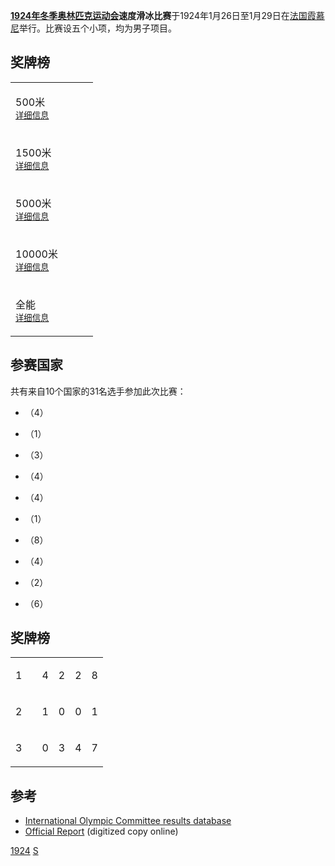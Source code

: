 {{Speed skatingAt1924WinterOlympics}}
'''[[1924年冬季奥林匹克运动会|1924年冬季奥林匹克运动会]]速度滑冰比赛'''于1924年1月26日至1月29日在[[法国|法国]][[霞慕尼|霞慕尼]]举行。比赛设五个小项，均为男子项目。

== 奖牌榜 ==
{| {{MedalistTable|type=项目}} 
|-
| 500米<br /><span style="font-size:smaller;">[[1924年冬季奥林匹克运动会速度滑冰比赛_-_男子500米|详细信息]]</span>
| {{flagIOCmedalist|[[查尔斯·朱特劳|查尔斯·朱特劳]]|USA|1924年冬季}}
| {{flagIOCmedalist|[[奥斯卡·奥尔森|奥斯卡·奥尔森]]|NOR|1924年冬季}}
| {{flagIOCmedalist|[[罗阿尔·拉森|罗阿尔·拉森]]|NOR|1924年冬季}}<hr>{{flagIOCmedalist|[[克拉斯·通贝里|克拉斯·通贝里]]|FIN|1924年冬季}}
|-
| 1500米<br /><span style="font-size:smaller;">[[1924年冬季奥林匹克运动会速度滑冰比赛_-_男子1500米|详细信息]]</span>
| {{flagIOCmedalist|[[克拉斯·通贝里|克拉斯·通贝里]]|FIN|1924年冬季}}
| {{flagIOCmedalist|[[罗阿尔·拉森|罗阿尔·拉森]]|NOR|1924年冬季}}
| {{flagIOCmedalist|[[西居尔·莫恩|西居尔·莫恩]]|NOR|1924年冬季}}
|-
| 5000米<br /><span style="font-size:smaller;">[[1924年冬季奥林匹克运动会速度滑冰比赛_-_男子5000米|详细信息]]</span>
| {{flagIOCmedalist|[[克拉斯·通贝里|克拉斯·通贝里]]|FIN|1924年冬季}}
| {{flagIOCmedalist|[[尤利乌斯·斯库特纳布|尤利乌斯·斯库特纳布]]|FIN|1924年冬季}}
| {{flagIOCmedalist|[[罗阿尔·拉森|罗阿尔·拉森]]|NOR|1924年冬季}}
|-
| 10000米<br /><span style="font-size:smaller;">[[1924年冬季奥林匹克运动会速度滑冰比赛_-_男子10000米|详细信息]]</span>
| {{flagIOCmedalist|[[尤利乌斯·斯库特纳布|尤利乌斯·斯库特纳布]]|FIN|1924年冬季}}
| {{flagIOCmedalist|[[克拉斯·通贝里|克拉斯·通贝里]]|FIN|1924年冬季}}
| {{flagIOCmedalist|[[罗阿尔·拉森|罗阿尔·拉森]]|NOR|1924年冬季}}
|-
| 全能<br /><span style="font-size:smaller;">[[1924年冬季奥林匹克运动会速度滑冰比赛_-_男子全能|详细信息]]</span>
| {{flagIOCmedalist|[[克拉斯·通贝里|克拉斯·通贝里]]|FIN|1924年冬季}}
| {{flagIOCmedalist|[[罗阿尔·拉森|罗阿尔·拉森]]|NOR|1924年冬季}}
| {{flagIOCmedalist|[[尤利乌斯·斯库特纳布|尤利乌斯·斯库特纳布]]|FIN|1924年冬季}}
|}

== 参赛国家 ==
共有来自10个国家的31名选手参加此次比赛：

* {{flagIOC|BEL|1924年冬季}}（4）
* {{flagIOC|CAN|1924年冬季}}（1）
* {{flagIOC|FIN|1924年冬季}}（3）
* {{flagIOC|FRA|1924年冬季}}（4）
* {{flagIOC|GBR|1924年冬季}}（4）
* {{flagIOC|LAT|1924年冬季}}（1）
* {{flagIOC|NOR|1924年冬季}}（8）
* {{flagIOC|POL|1924年冬季}}（4）
* {{flagIOC|SWE|1924年冬季}}（2）
* {{flagIOC|USA|1924年冬季}}（6）

== 奖牌榜 ==
{| {{RankedMedalTable}}
|-
| 1 ||align=left| {{flagIOC|FIN|1924年冬季}} || 4 || 2 || 2 || 8
|-
| 2 ||align=left| {{flagIOC|USA|1924年冬季}} || 1 || 0 || 0 || 1
|-
| 3 ||align=left| {{flagIOC|NOR|1924年冬季}} || 0 || 3 || 4 || 7
|}

== 参考 ==
* [http://www.olympic.org/uk/athletes/results/search_r_uk.asp International Olympic Committee results database]{{Wayback|url=http://www.olympic.org/uk/athletes/results/search_r_uk.asp |date=20060720111556 }}
* [https://www.webcitation.org/65yhnGxmi?url=http://www.aafla.org/5va/reports_frmst.htm Official Report] (digitized copy online)

{{奥林匹克运动会速度滑冰比赛}}
{{1924年冬季奥林匹克运动会赛事}}

[[Category:奥林匹克运动会速度滑冰比赛|1924]]
[[Category:1924年冬季奥林匹克运动会赛事|S]]